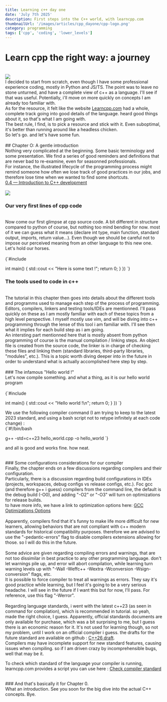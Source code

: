 ```yaml
---
title: Learning c++ day one
date: 'July 7th 2025'
description: First steps into the C++ world, with learncpp.com
thumbnailUrl: '/images/articles/cpp_dayone/cpp-logo.png'
category: programming
tags: ['cpp', 'coding', 'lower_levels']
---
```


# Learn cpp the right way: a journey

<br />
<Image
  src={`/images/articles/cpp_dayone/cpp-logo.png`}
/>
<br />

<div>
  I decided to start from scratch, even though I have some professional experience coding,
	mostly in Python and JS/TS. The point was to leave no stone unturned, and have a complete view of c++ as a language. I'll see if that was useful.
	Potentially, i'll move on more quickly on concepts I am already too familiar with.
	<br />
	As for the resource, it felt like the website <a
  	href="https://www.learncpp.com/"
  	target="_blank"
  	className="underline underline-offset-2">Learncpp.com</a> had a whole, complete track going into good details of the language. heard good things about it, so that's what I am going with.
	<br />
	The best rule, I find, is to pick a resource and stick with it. Even suboptimal, it's better than running around like a headless chicken.
	<br />
	So let's go. and let's have some fun.
</div>


<br />
## Chapter O: A gentle introduction
<br />

<div>
Nothing very complicated at the beginning. Some basic terminology and some presentation.
We find a series of good reminders and definitions that are never bad to re-examine, even for seasonned professionals.
<br />
For instance, the illustrated lifecycle of the programming process might remind someone how often we lose track of good practices in our jobs, and therefore lose time when we wanted to find some shortcuts.
<br />
<a
  	href="https://www.learncpp.com/"
  	target="_blank"
  	className="underline underline-offset-2">0.4 — Introduction to C++ development</a>

</div>

<br />
<Image
  src={`/images/articles/cpp_dayone/Development_cycle_illustration.png`}
/>
<br />

### Our very first lines of cpp code
<br />

<div>
Now come our first glimpse at cpp source code. A bit different in structure compared to python of course, but nothing too mind bending for now. most of it we can guess what it means (declare int type, main function, standard output, imports, return value...). Even though we should be careful not to impose our perceived meaning from an other language to this new one.
<br />
Let's hold our horses.
</div>

<br />
<SyntaxHighlighter language="cpp">
{`#include <iostream>

int main() {
	std::cout << "Here is some text !";
		return 0;
	}
})
`}
</SyntaxHighlighter>
<br />

### The tools used to code in c++
<br />

<div>
The tutorial in this chapter then goes into details about the different tools and programms used to manage each step of the process of programming. Editors, compilers, linkers and testing tools/IDEs are mentionned. I'll pass quickly on these as I am mostly familiar with each of these topics from a high level perspective. I myself mostly use vim, and will be diving into c++ programming through the lense of this tool i am familiar with. I'll see then what it implies for each build step as i am going.
<br />
An intersting part mentionned here that is mostly absent from python programming of course is the manual compilation / linking steps. An object file is created from the source code, the linker is in charge of checking these files and linking them (standard libraries, third-party libraries, "modules", etc.). This is a topic worth diving deeper into in the future in order to understand what is actually accomplished here step by step.
</div>

<br />
### The infamous "Hello world !"
<br />

<div>Let's now compile something. and what a thing, as it is our hello world program</div>

<br />
<SyntaxHighlighter language="cpp">
{`#include <iostream>

int main() {
	std::cout << "Hello world !\n";
	return 0;
	}
})
`}
</SyntaxHighlighter>
<br />

<div>We use the following compiler command (I am trying to keep to the latest 2023 standard, and using a bash script not to retype infinitely at each code change) :</div>
<SyntaxHighlighter language="bash">
{`#!/bin/bash

g++ -std=c++23 hello_world.cpp -o hello_world
`}
</SyntaxHighlighter>
<br />

and all is good and works fine. how neat.


<br />
### Some configurations considerations for our compiler
<br />

<div>
Finally, the chapter ends on a few discussions regarding compilers and their configuration.
<br />
Particularly, there is a discussion regarding build configurations in IDEs (projects, workspaces, debug configs vs release configs, etc.). Foc gcc (and therefore g++ i guess) compilers from the command line, the default is the debug build (-O0), and adding "-O2" or "-O3" will turn on optimizations for release builds.
<br />
to have more info, we have a link to optimization options here: <a
  	href="https://gcc.gnu.org/onlinedocs/gcc/Optimize-Options.html"
  	target="_blank"
  	className="underline underline-offset-2">GCC Optimizations Options</a>
</div>
<br />

<div>
Apparently, compilers find that it's funny to make life more difficult for new learners, allowing behaviors that are not compliant with c++ modern standards for historical compatibility purposes. therefore we are advised to use the "-pedantic-errors" flag to disable compilers extensions allowing for those. so I will do this in the future.
</div>
<br />

<div>
Some advice are given regarding compiling errors and warnings, that are not too dissimilar in best practice to any other programming language. don't let warnings pile up, and error will abort compilation, while learning turn warning levels up with "-Wall -Weffc++ -Wextra -Wconversion -Wsign-conversion" flags, etc.
<br />
It is possible to force compiler to treat all warnings as errors. They say it's good practice while learning, but I feel it's going to be a very serious headache. I will see in the future if I want this but for now, I'll pass. For reference, use this flag "-Werror".
</div>
<br />

<div>
Regarding language standards, i went with the latest c++23 (as seen in command for compilation), which is recommended in tutorial. so yeah, made the right choice, I guess. Apparently, official standards documents are only available for purchase, which was a bit surprising to me, but I guess there is an economic reason for it. It's not used for learning though, so not my problem, until I work on an official compiler i guess.
the drafts for the future standard are available on github : <a
  	href="https://github.com/cplusplus/draft"
  	target="_blank"
  	className="underline underline-offset-2">C++26 draft</a>.
<br />
Compilers may have incomplete support for new standard features, causing issues when compiling. so if I am driven crazy by incomprehensible bugs, well that may be it.

To check which standard of the language your compiler is running, learncpp.com provides a script you can use here :
<a
  	href="https://www.learncpp.com/cpp-tutorial/what-language-standard-is-my-compiler-using/"
  	target="_blank"
  	className="underline underline-offset-2">Check compiler standard</a>
</div>


<br />
### And that's basically it for Chapter 0.
<br />
<div>
What an introduction. See you soon for the big dive into the actual C++ concepts.
Bye.
</div>
